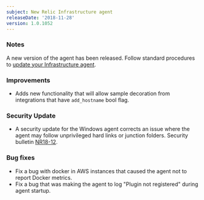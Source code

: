 ```yaml
---
subject: New Relic Infrastructure agent
releaseDate: '2018-11-28'
version: 1.0.1052
---
```


### Notes

A new version of the agent has been released. Follow standard procedures to [update your Infrastructure agent](/docs/infrastructure/new-relic-infrastructure/installation/update-infrastructure-agent).

### Improvements

* Adds new functionality that will allow sample decoration from integrations that have `add_hostname` bool flag.

### Security Update

* A security update for the Windows agent corrects an issue where the agent may follow unprivileged hard links or junction folders. Security bulletin [NR18-12](https://docs.newrelic.com/docs/using-new-relic/new-relic-security/security-bulletins/security-bulletin-nr18-12).

### Bug fixes

* Fix a bug with docker in AWS instances that caused the agent not to report Docker metrics.
* Fix a bug that was making the agent to log "Plugin not registered" during agent startup.
